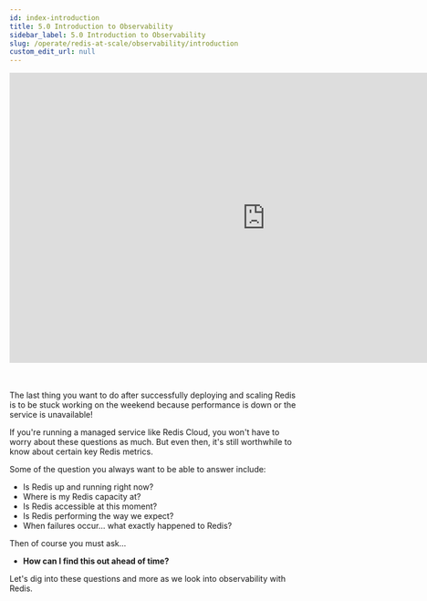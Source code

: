 ```yaml
---
id: index-introduction
title: 5.0 Introduction to Observability
sidebar_label: 5.0 Introduction to Observability
slug: /operate/redis-at-scale/observability/introduction
custom_edit_url: null
---
```


<div align="center">
  <iframe
    width="896"
    height="509"
    src="https://www.youtube.com/embed/hO1AGE3I_bU"
    title="YouTube video player"
    frameborder="0"
    allow="accelerometer; autoplay; clipboard-write; encrypted-media; gyroscope; picture-in-picture"
    allowfullscreen></iframe>
</div>
<br />
<br />
<p>
  The last thing you want to do after successfully deploying and scaling Redis
  is to be stuck working on the weekend because performance is down or the
  service is unavailable!
</p>

If you're running a managed service like Redis Cloud, you won't have to worry about these questions as much. But even then, it's still worthwhile to know about certain key Redis metrics.

Some of the question you always want to be able to answer include:

- Is Redis up and running right now?
- Where is my Redis capacity at?
- Is Redis accessible at this moment?
- Is Redis performing the way we expect?
- When failures occur… what exactly happened to Redis?

Then of course you must ask...

- <strong>How can I find this out ahead of time?</strong>

Let's dig into these questions and more as we look into observability with Redis.
